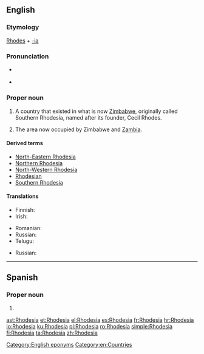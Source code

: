 ==English==
{{wikipedia|Rhodesia (disambiguation)|Rhodesia}}

===Etymology===
[[w:Cecil Rhodes|Rhodes]] + [[-ia]]

===Pronunciation===
* {{a|UK}} {{IPA|/rəʊˈdiːʃə/|lang=en}}
* {{a|US}} {{IPA|/roʊˈdiːʒə/|lang=en}}

===Proper noun===
{{en-proper noun}}

# {{context|historical|lang=en}} A country that existed in what is now [[Zimbabwe]], originally called Southern Rhodesia, named after its founder, Cecil Rhodes. {{defdate|used from 1964 to 1979}}
# {{context|historical|lang=en}} The area now occupied by Zimbabwe and [[Zambia]]. {{defdate|used from 1895 to 1964}}

====Derived terms====
* [[North-Eastern Rhodesia]]
* [[Northern Rhodesia]]
* [[North-Western Rhodesia]]
* [[Rhodesian]]
* [[Southern Rhodesia]]

====Translations====
{{trans-top|historical name of Zimbabwe}}
* Finnish: {{t+|fi|Rhodesia}}
* Irish: {{t|ga|an Róidéis|f}}
{{trans-mid}}
* Romanian: {{t|ro|Rhodesia|f}}
* Russian: {{t|ru|Роде́зия|f|tr=Rodɛ́zija}}
* Telugu: {{t|te|రొడీషియా}}
{{trans-bottom}}

{{trans-top|the area now occupied by Zimbabwe and Zambia}}
* Russian: {{t|ru|Роде́зия|f|tr=Rodɛ́zija}}
{{trans-mid}}
{{trans-bottom}}

[[Category:English eponyms]]
[[Category:en:Countries]]

----

==Spanish==

===Proper noun===
{{es-proper noun|f}}

# {{alternative form of|Rodesia|lang=es}}

[[ast:Rhodesia]]
[[et:Rhodesia]]
[[el:Rhodesia]]
[[es:Rhodesia]]
[[fr:Rhodesia]]
[[hr:Rhodesia]]
[[io:Rhodesia]]
[[ku:Rhodesia]]
[[pl:Rhodesia]]
[[ro:Rhodesia]]
[[simple:Rhodesia]]
[[fi:Rhodesia]]
[[ta:Rhodesia]]
[[zh:Rhodesia]]